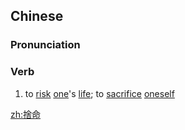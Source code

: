 {{also|舍命}}
==Chinese==
{{zh-forms|s=舍命}}

===Pronunciation===
{{zh-pron
|m=shěmìng
|c=se2 ming6
|h=pfs=sá-miang
|mn=qz,xm,zz:sià-miā
|cat=v
}}

===Verb===
{{zh-verb}}

# to [[risk]] [[one]]'s [[life]]; to [[sacrifice]] [[oneself]]

[[zh:捨命]]